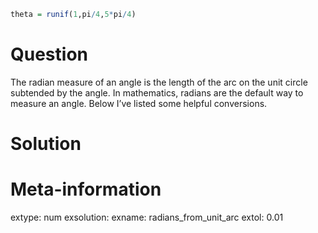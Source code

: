 ```r
theta = runif(1,pi/4,5*pi/4)

```

Question
========

The radian measure of an angle is the length of the arc on the unit circle subtended by the angle. In mathematics, radians are the default way to measure an angle. Below I've listed some helpful conversions.






Solution
========




Meta-information
============
extype: num
exsolution: 
exname: radians_from_unit_arc
extol: 0.01